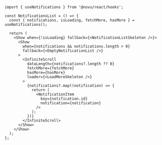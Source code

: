 ```tsx
import { useNotifications } from '@novu/react/hooks';

const NotificationsList = () => {
  const { notifications, isLoading, fetchMore, hasMore } = useNotifications();

  return (
    <Show when={!isLoading} fallback={<NotificationListSkeleton />}>
      <Show
        when={notifications && notifications.length > 0}
        fallback={<EmptyNotificationList />}
      >
        <InfiniteScroll
          dataLength={notifications?.length ?? 0}
          fetchMore={fetchMore}
          hasMore={hasMore}
          loader={<LoadMoreSkeleton />}
        >
          {notifications?.map((notification) => {
            return (
              <NotificationItem
                key={notification.id}
                notification={notification}
              />
            );
          })}
        </InfiniteScroll>
      </Show>
    </Show>
  );
};
```
